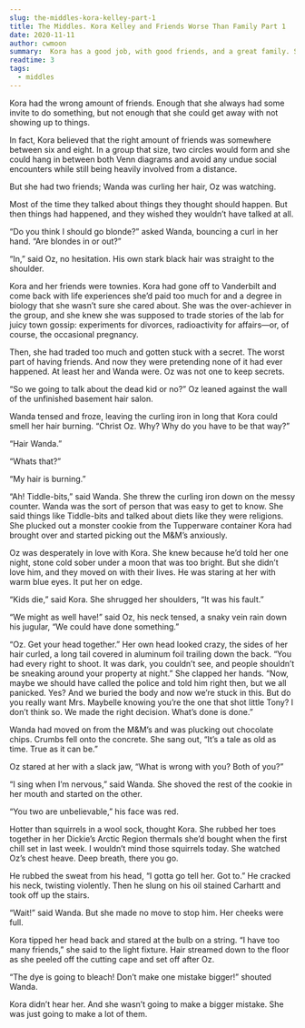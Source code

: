 ```yaml
---
slug: the-middles-kora-kelley-part-1
title: The Middles. Kora Kelley and Friends Worse Than Family Part 1
date: 2020-11-11
author: cwmoon
summary:  Kora has a good job, with good friends, and a great family. She hates it. 
readtime: 3
tags:
  - middles
---
```



Kora had the wrong amount of friends. Enough that she always had some invite to do something, but not enough that she could get away with not showing up to things.  
 
In fact, Kora believed that the right amount of friends was somewhere between six and eight. In a group that size, two circles would form and she could hang in between both Venn diagrams and avoid any undue social encounters while still being heavily involved from a distance. 

But she had two friends; Wanda was curling her hair, Oz was watching. 

Most of the time they talked about things they thought should happen.  But then things had happened, and they wished they wouldn’t have talked at all. 

“Do you think I should go blonde?” asked Wanda, bouncing a curl in her hand. “Are blondes in or out?”

“In,” said Oz, no hesitation.  His own stark black hair was straight to the shoulder.  

Kora and her friends were townies.  Kora had gone off to Vanderbilt and come back with life experiences she’d paid too much for and a degree in biology that she wasn’t sure she cared about. She was the over-achiever in the group, and she knew she was supposed to trade stories of the lab for juicy town gossip: experiments for divorces, radioactivity for affairs—or, of course, the occasional pregnancy. 

Then, she had traded too much and gotten stuck with a secret.  The worst part of having friends.  And now they were pretending none of it had ever happened.  At least her and Wanda were.  Oz was not one to keep secrets. 

“So we going to talk about the dead kid or no?” Oz leaned  against the wall of the unfinished basement hair salon.  


Wanda tensed and froze, leaving the curling iron in long that Kora could smell her hair burning. “Christ Oz.  Why?  Why do you have to be that way?” 

“Hair Wanda.”

“Whats that?” 

“My hair is burning.”

“Ah! Tiddle-bits,” said Wanda. She threw the curling iron down on the messy counter.  Wanda was the sort of person that was easy to get to know.  She said things like Tiddle-bits and talked about diets like they were religions.  She plucked out a monster cookie from the Tupperware container Kora had brought over and started picking out the M&M’s anxiously. 

Oz was desperately in love with Kora.  She knew because he’d told her one night, stone cold sober under a moon that was too bright.  But she didn’t love him, and they moved on with their lives. He was staring at her with warm blue eyes. It put her on edge.

“Kids die,” said Kora. She shrugged her shoulders, “It was his fault.”

“We might as well have!” said Oz, his neck tensed, a snaky vein rain down his jugular, “We could have done something.”

“Oz.  Get your head together.” Her own head looked crazy, the sides of her hair curled, a long tail covered in aluminum foil trailing down the back.  “You had every right to shoot.  It was dark, you couldn’t see, and people shouldn’t be sneaking around your property at night.” She clapped her hands. “Now, maybe we should have called the police and told him right then, but we all panicked. Yes?  And we buried the body and now we’re stuck in this.  But do you really want Mrs. Maybelle knowing you’re the one that shot little Tony?  I don’t think so.  We made the right decision.  What’s done is done.”

Wanda had moved on from the M&M’s and was plucking out chocolate chips. Crumbs fell onto the concrete.  She sang out, “It’s a tale as old as time.  True as it can be.”

Oz stared at her with a slack jaw, “What is wrong with you?  Both of you?”

“I sing when I’m nervous,” said Wanda. She shoved the rest of the cookie in her mouth and started on the other.

“You two are unbelievable,” his face was red.

 Hotter than squirrels in a wool sock, thought Kora.  She rubbed her toes together in her Dickie’s Arctic Region thermals she’d bought when the first chill set in last week. I wouldn’t mind those squirrels today. She watched Oz’s chest heave. Deep breath, there you go. 

He rubbed the sweat from his head, “I gotta go tell her.  Got to.” He cracked his neck, twisting violently.  Then he slung on his oil stained Carhartt and took off up the stairs. 

“Wait!” said Wanda. But she made no move to stop him. Her cheeks were full. 

Kora tipped her head back and stared at the bulb on a string. “I have too many friends,” she said to the light fixture. Hair streamed down to the floor as she peeled off the cutting cape and set off after Oz. 

“The dye is going to bleach!  Don’t make one mistake bigger!” shouted Wanda. 

Kora didn’t hear her.  And she wasn’t going to make a bigger mistake.  She was just going to make a lot of them. 

